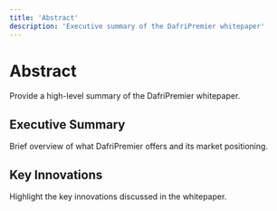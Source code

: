 ```yaml
---
title: 'Abstract'
description: 'Executive summary of the DafriPremier whitepaper'
---
```


# Abstract

Provide a high-level summary of the DafriPremier whitepaper.

## Executive Summary

Brief overview of what DafriPremier offers and its market positioning.

## Key Innovations

Highlight the key innovations discussed in the whitepaper. 